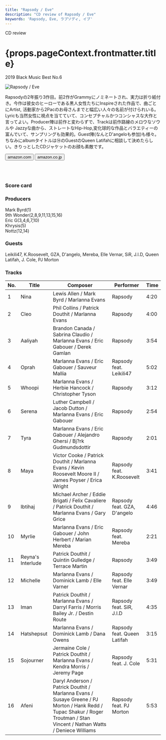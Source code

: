 ```yaml
---
title: "Rapsody / Eve"
description: "CD review of Rapsody / Eve"
keywords: 'Rapsody, Eve, ラプソディ, イブ'
---
```




<p className="largeP">CD review</p>
<h1 className="h1--no--margin">{props.pageContext.frontmatter.title}</h1>
<p className="largeP"><Link to="/best50/2019/">2019 Black Music Best No.6</Link></p>

<Row  className="image-card-group">
	<Column colMd={"3"} colLg={"4"} noGutterMdLeft="">
       <ImageCard>

![Rapsody / Eve](../../images/cd/rapsody2L.jpg) 

</ImageCard>
	</Column>
	<Column colMd={"4"} colLg={"8"} noGutterMdLeft="">
	<p>
	Rapsodyの2年振り3作目。前2作がGrammyにノミネートされ、実力は折り紙付き。今作は彼女のヒーローである黒人女性たちにInspireされた作品で、曲ごとにArtist, 活動家から2Pacのお母さんまでと幅広い人々の名前が付けられいる。Lyricも当然女性に視点を当てていて、コンセプチャルかつコンシャスな大作と言ってよい。Producer陣は前作と変わらずで、Trackは前作路線のメロウなソウルや Jazzyな曲から、ストレートなHip-Hop,変化球的な作品とバラエティーの富んでいて、サンプリングも効果的。Guest陣(なんとD'angeloも参加)も様々。ちなみにalbumタイトルは⑭のGuestのQueen Latifahに相談して決めたらしい。きりっとしたCDジャケットのお顔も素敵です。
	</p>
	<div>
	  <Button href="https://amzn.to/2TUEgZ3" kind="primary" size="small" renderIcon={ArrowUpRight24}>
      amazon.com
    </Button>
    <Button href="https://amzn.to/3esCjuW" kind="secondary" size="small" renderIcon={ArrowUpRight24}>
      amazon.co.jp
    </Button>
	</div>
	<a style="display:inline-block;overflow:hidden;background:url(https://linkmaker.itunes.apple.com/ja-jp/lockup.svg?releaseDate=2019-08-23&kind=album&bubble=apple_music&style=mono-black) no-repeat;width:180px;height:45px;" href="https://geo.music.apple.com/jp/album/eve/1476020071?mt=1&app=music&ls=1&at=11lcug"></a>
	<a style="display:inline-block;overflow:hidden;background:url(https://linkmaker.itunes.apple.com/ja-jp/badge-lrg.svg?releaseDate=2019-08-23&kind=album&bubble=itunes_music) no-repeat;width:140px;height:45px;" href="https://geo.music.apple.com/jp/album/eve/1476020071?app=itunes&at=11lcug"></a>
	</Column>
</Row>
<Row >
	<Column colMd={"4"} colLg={"4"} noGutterMdLeft="">
<div>
    <h3>Score card</h3>
	<SliderJS1 value="4" />
    <SliderJS2 value="2" />
	<SliderJS3 value="1" />
    <SliderJS4 value="9" />
</div>
</Column>
<Column colMd={"8"} colLg={"8"} noGutterMdLeft="">
<div>
<h3>Producers</h3>
<p>
Mark Byrd(1)
<br/>9th Wonder(2,8,9,11,13,15,16)
<br/>Eric G(3,4,6,7,10)
<br/>Khrysis(5)
<br/>Nottz(12,14)
</p>
<h3>Guests</h3>
<p>
Leikili47, K.Roosevelt, GZA, D'angelo, Mereba, Elle Vernar, SiR, J.I.D, Queen Latifah, J. Cole, PJ Morton
</p>
</div>
</Column>
</Row>

<h3>Tracks</h3>

| No. |	Title	          |	Composer	                                                                                                                                                                |	Performer	              |	Time |
| --- |	----------------- |	---------------------------------------------------------------------------------------------------------------------------------------------------------------------------	| --------------------------- |	---- |
| 1	  |	Nina	          |	Lewis Allen / Mark Byrd / Marlanna Evans	                                                                                                                                | Rapsody                     |	4:20 |
| 2	  |	Cleo	          |	Phil Collins / Patrick Douthit / Marlanna Evans	                                                                                                                            | Rapsody                     |	4:00 |
| 3	  |	Aaliyah	          |	Brandon Canada / Sabrina Claudio / Marlanna Evans / Eric Gabouer / Derek Gamlan	                                                                                            | Rapsody                     |	3:54 |
| 4	  |	Oprah	          |	Marlanna Evans / Eric Gabouer / Sauveur Mallia	                                                                                                                            | Rapsody feat. Leikili47	  |	5:02 |
| 5	  |	Whoopi	          |	Marlanna Evans / Herbie Hancock / Christopher Tyson	                                                                                                                        | Rapsody	                  |	3:12 |
| 6	  |	Serena	          |	Luther Campbell / Jacob Dutton / Marlanna Evans / Eric Gabouer	                                                                                                            | Rapsody	                  |	2:54 |
| 7	  |	Tyra	          |	Marlanna Evans / Eric Gabouer / Alejandro Ghersi / Bj?rk Gudmundsdottir	                                                                                                    | Rapsody	                  |	2:01 |
| 8	  |	Maya	          |	Victor Cooke / Patrick Douthit / Marlanna Evans / Kevin Roosevelt Moore II / James Poyser / Erica Wright	                                                                | Rapsody feat. K.Roosevelt	  |	3:41 |
| 9	  |	Ibtihaj	          |	Michael Archer / Eddie Brigati / Felix Cavaliere / Patrick Douthit / Marlanna Evans / Gary Grice	                                                                        | Rapsody feat. GZA, D'angelo |	4:46 |
| 10  |	Myrlie	          |	Marlanna Evans / Eric Gabouer / John Herbert / Marian Mereba	                                                                                                            | Rapsody feat. Mereba	      |	2:21 |
| 11  |	Reyna's Interlude |	Patrick Douthit / Quintin Gulledge / Terrace Martin	                                                                                                                        | Rapsody	                  |	3:49 |
| 12  |	Michelle	      |	Marlanna Evans / Dominick Lamb / Elle Varner	                                                                                                                            | Rapsody feat. Elle Vernar	  |	3:49 |
| 13  |	Iman	          |	Patrick Douthit / Marlanna Evans / Darryl Farris / Morris Bailey Jr. / Destin Route	                                                                                        | Rapsody feat. SiR, J.I.D	  |	4:35 |
| 14  |	Hatshepsut	      |	Marlanna Evans / Dominick Lamb / Dana Owens	                                                                                                                                | Rapsody feat. Queen Latifah |	3:15 |
| 15  |	Sojourner	      |	Jermaine Cole / Patrick Douthit / Marlanna Evans / Kendra Morris / Jeremy Page	                                                                                            | Rapsody feat. J. Cole	      |	5:31 |
| 16  |	Afeni	          |	Daryl Anderson / Patrick Douthit / Marlanna Evans / Susaye Greene / PJ Morton / Hank Redd / Tupac Shakur / Roger Troutman / Stan Vincent / Nathan Watts / Deniece Williams	| Rapsody feat. PJ Morton	  |	5:53 |
